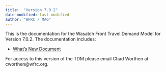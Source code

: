 ```yaml
---
title:  "Version 7.0.2"
date-modified: last-modified
author: "WFRC / MAG"
---
```


This is the documentation for the Wasatch Front Travel Demand Model for Version 7.0.2. The documentation includes:

 - [What's New Document](whats-new/1-201206-update.qmd)

For access to this version of the TDM please email Chad Worthen at cworthen@wfrc.org.
